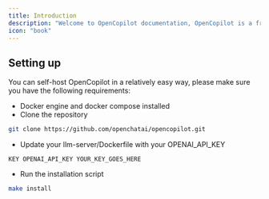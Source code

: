 ```yaml
---
title: Introduction
description: "Welcome to OpenCopilot documentation, OpenCopilot is a free and open source AI copilot for your SaaS product"
icon: "book"
---
```


## Setting up

You can self-host OpenCopilot in a relatively easy way, please make sure you have the following requirements:

- Docker engine and docker compose installed
- Clone the repository

```bash
git clone https://github.com/openchatai/opencopilot.git
```

- Update your llm-server/Dockerfile with your OPENAI_API_KEY

```dotenv
KEY OPENAI_API_KEY YOUR_KEY_GOES_HERE
```

- Run the installation script

```bash
make install
```

[//]: #
[//]: # "## Make it yours"
[//]: #
[//]: # "Update your docs to your brand and add valuable content for the best user conversion."
[//]: #
[//]: # "<CardGroup cols={2}>"
[//]: # "  <Card"
[//]: # '    title="Authentication"'
[//]: # '    icon="palette"'
[//]: # '    href="https://mintlify.com/docs/settings/global"'
[//]: # "  >"
[//]: # "    Learn how to authenticate your users when the copilot is calling your APIs."
[//]: # "  </Card>"
[//]: # "  <Card"
[//]: # '    title="Local Development"'
[//]: # '    icon="code"'
[//]: # '    href="https://mintlify.com/docs/api-playground/openapi"'
[//]: # "  >"
[//]: # "    Overview on the project structure and how to run it locally."
[//]: # "  </Card>"
[//]: # "  <Card"
[//]: # '    title="Recommendations"'
[//]: # '    icon="screwdriver-wrench"'
[//]: # '    href="https://mintlify.com/docs/components/accordion"'
[//]: # "  >"
[//]: # "    Learn how to get the most out of your copilot."
[//]: # "  </Card>"
[//]: # "  <Card"
[//]: # '    title="Roadmap"'
[//]: # '    icon="stars"'
[//]: # '    href="https://mintlify.com/showcase"'
[//]: # "  >"
[//]: # "    See what's coming next."
[//]: # "  </Card>"
[//]: # "</CardGroup>"
